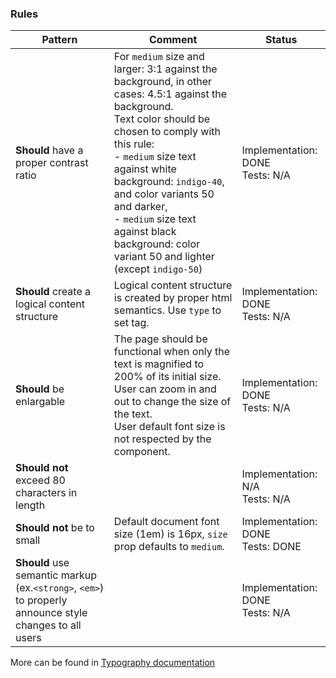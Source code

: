 ### Rules

| Pattern                                                                                                | Comment                                                                                                                                                                                                                                                                                                                                                                        | Status                                |
| ------------------------------------------------------------------------------------------------------ | ------------------------------------------------------------------------------------------------------------------------------------------------------------------------------------------------------------------------------------------------------------------------------------------------------------------------------------------------------------------------------ | ------------------------------------- |
| **Should** have a proper contrast ratio                                                                | For `medium` size and larger: 3:1 against the background, in other cases: 4.5:1 against the background. <br/> Text color should be chosen to comply with this rule: <br/> - `medium` size text against white background: `indigo-40`, and color variants 50 and darker, <br/> - `medium` size text against black background: color variant 50 and lighter (except `indigo-50`) | Implementation: DONE<br />Tests: N/A  |
| **Should** create a logical content structure                                                          | Logical content structure is created by proper html semantics. Use `type` to set tag.                                                                                                                                                                                                                                                                                          | Implementation: DONE<br />Tests: N/A  |
| **Should** be enlargable                                                                               | The page should be functional when only the text is magnified to 200% of its initial size. User can zoom in and out to change the size of the text. <br/> User default font size is not respected by the component.                                                                                                                                                            | Implementation: DONE<br />Tests: N/A  |
| **Should not** exceed 80 characters in length                                                          |                                                                                                                                                                                                                                                                                                                                                                                | Implementation: N/A<br />Tests: N/A   |
| **Should not** be to small                                                                             | Default document font size (1em) is 16px, `size` prop defaults to `medium`.                                                                                                                                                                                                                                                                                                    | Implementation: DONE<br />Tests: DONE |
| **Should** use semantic markup (ex.`<strong>`, `<em>`) to properly announce style changes to all users |                                                                                                                                                                                                                                                                                                                                                                                | Implementation: DONE<br />Tests: N/A  |

More can be found in [Typography documentation](/docs/foundation-✨-typography--page#accessibility)

